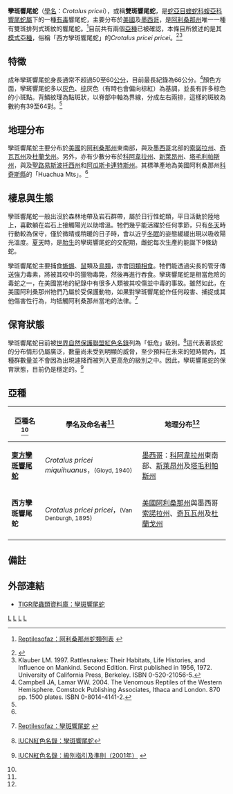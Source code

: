 {{Speciesbox
| taxon = Crotalus pricei
| image = Crotalus pricei.jpg
| status = LC
| status_system = iucn3.1
| trend = stable
| binomial_authority = Van Denburgh, 1895
| range_map = Crotalus pricei distribution.png
| synonyms = * ''Crotalus pricei'' - Van Denburgh, 1895
* ''C''[''rotalus'']. ''t''[''riseriatus'']. ''pricei'' - Klauber ''In'' Githens & George, 1931
* ''Crotalus pricei pricei'' - H.M. Smith, 1946<ref name="McD99">McDiarmid RW, Campbell JA, Touré T. 1999. Snake Species of the World: A Taxonomic and Geographic Reference, vol. 1. Herpetologists' League. 511 pp. ISBN 1-893777-00-6 (series). ISBN 1-893777-01-4 (volume).</ref>}}

'''孿斑響尾蛇'''（[[學名|學名]]：''Crotalus pricei''），或稱'''雙斑響尾蛇'''，是[[蛇亞目|蛇亞目]][[蝰蛇科|蝰蛇科]][[蝮亞科|蝮亞科]][[響尾蛇屬|響尾蛇屬]]下的一種[[毒蛇|有毒]]響尾蛇，主要分布於[[美國|美國]]及[[墨西哥|墨西哥]]，是[[阿利桑那州|阿利桑那州]]唯一一種有雙斑排列式斑紋的響尾蛇。<ref>{{en}}[http://www.reptilesofaz.com/herp-snakes.html Reptilesofaz：阿利桑那州蛇類列表] {{Wayback|url=http://www.reptilesofaz.com/herp-snakes.html |date=20090508153925 }}</ref>目前共有兩個[[亞種|亞種]]已被確認，本條目所敘述的是其[[模式種|模式亞種]]，俗稱「西方孿斑響尾蛇」的''Crotalus pricei pricei''。<ref name="ITIS">{{ITIS|ID=174315|taxon=Crotalus pricei|year=2007|date=1 August}}</ref><ref name="Kla97">Klauber LM. 1997. Rattlesnakes: Their Habitats, Life Histories, and Influence on Mankind. Second Edition. First published in 1956, 1972. University of California Press, Berkeley. ISBN 0-520-21056-5.</ref>

==特徵==
成年孿斑響尾蛇身長通常不超過50至60[[公分|公分]]，目前最長紀錄為66公分。<ref name="C&L04">Campbell JA, Lamar WW. 2004. The Venomous Reptiles of the Western Hemisphere. Comstock Publishing Associates, Ithaca and London. 870 pp. 1500 plates. ISBN 0-8014-4141-2.</ref>顏色方面，孿斑響尾蛇多以[[灰色|灰色]]、[[棕色|棕]]灰色（有時也會偏向棕紅）為基調，並長有許多棕色的小斑點。背鱗紋理為點斑狀，以脊部中軸為界線，分成左右兩排，這樣的斑紋為數約有39至64對。<ref name="C&L04"/>

==地理分布==
孿斑響尾蛇主要分布於[[美國|美國]]的[[阿利桑那州|阿利桑那州]]東南部，與及[[墨西哥|墨西哥]]北部的[[索諾拉州|索諾拉州]]、[[奇瓦瓦州|奇瓦瓦州]]及[[杜蘭戈州|杜蘭戈州]]。另外，亦有少數分布於[[科阿韋拉州|科阿韋拉州]]、[[新萊昂州|新萊昂州]]、[[塔毛利帕斯州|塔毛利帕斯州]]，與及[[聖路易斯波托西州|聖路易斯波托西州]]和[[阿瓜斯卡連特斯州|阿瓜斯卡連特斯州]]。其標準產地為美國阿利桑那州[[科奇斯縣|科奇斯縣]]的「Huachua Mts」。<ref name="McD99"/>

==棲息與生態==
孿斑響尾蛇一般出沒於森林地帶及岩石群帶，屬於日行性蛇類，平日活動於陸地上，喜歡躺在岩石上接觸陽光以助增溫。牠們幾乎能活躍於任何季節，只有[[冬天|冬天]]時行動較為保守，僅於微晴或稍暖的日子時，會以近乎[[冬眠|冬眠]]的姿態緩緩出現以吸收陽光溫度。[[夏天|夏天]]時，是[[胎生|胎生]]的孿斑響尾蛇的交配期，雌蛇每次生產約能誕下9條幼蛇。

孿斑響尾蛇主要捕食[[蜥蜴|蜥蜴]]、[[鼠|鼠]]類及[[鳥類|鳥類]]，亦會[[同類相食|同類相食]]。牠們能透過尖長的管牙傳送強力毒素，將被其咬中的獵物毒斃，然後再進行吞食。孿斑響尾蛇是相當危險的毒蛇之一，在美國當地的紀錄中有很多人類被其咬傷並中毒的事故。雖然如此，在美國阿利桑那州牠們乃屬於受保護動物，如果對孿斑響尾蛇作任何殺害、捕捉或其他傷害性行為，均牴觸阿利桑那州當地的法律。<ref>{{en}}[http://www.reptilesofaz.com/Snakes-Subpages/h-c-pricei.html Reptilesofaz：孿斑響尾蛇] {{Wayback|url=http://www.reptilesofaz.com/Snakes-Subpages/h-c-pricei.html |date=20090305101540 }}</ref>

==保育狀態==
孿斑響尾蛇目前被[[世界自然保護聯盟|世界自然保護聯盟]][[世界自然保護聯盟紅色名錄|紅色名錄]]列為「低危」級別。<ref name="ICUN">{{en}}[http://www.iucnredlist.org/search/details.php/64328/all IUCN紅色名錄：孿斑響尾蛇]</ref>這代表著該蛇的分布情形仍屬廣泛，數量尚未受到明顯的威脅，至少預料在未來的短時間內，其種群數量並不會因為出現遽降而被列入更高危的級別之中。因此，孿斑響尾蛇的保育狀態，目前仍是穩定的。<ref name="ICUN-31">{{en}}[http://www.iucnredlist.org/info/categories_criteria2001#categories IUCN紅色名錄：級別指引及準則（2001年）] {{Wayback|url=http://www.iucnredlist.org/info/categories_criteria2001#categories |date=20070206022656 }}</ref>

==亞種==
{|cellspacing=0 cellpadding=2 border=1 style="border-collapse: collapse;"
!bgcolor="#f0f0f0"|亞種名<ref name="ITIS"/>
!bgcolor="#f0f0f0"|學名及命名者<ref name="ITIS"/>
!bgcolor="#f0f0f0"|地理分布<ref name="McD99"/>
|-
|'''[[東方孿斑響尾蛇|東方孿斑響尾蛇]]'''
|''Crotalus pricei miquihuanus''，<small>(Gloyd, 1940)</small>
|style="width:40%"|[[墨西哥|墨西哥]]：[[科阿韋拉州|科阿韋拉州]]東南部、[[新萊昂州|新萊昂州]]及[[塔毛利帕斯州|塔毛利帕斯州]]
|-
|'''西方孿斑響尾蛇'''
|''Crotalus pricei pricei''，<small>(Van Denburgh, 1895)</small>
|[[美國|美國]][[阿利桑那州|阿利桑那州]]與墨西哥[[索諾拉州|索諾拉州]]、[[奇瓦瓦州|奇瓦瓦州]]及[[杜蘭戈州|杜蘭戈州]]
|-
|}

==備註==
{{reflist}}

==外部連結==
{{Commons}}
*{{en}}[http://reptile-database.reptarium.cz/species.php?genus=Crotalus&species=pricei TIGR爬蟲類資料庫：孿斑響尾蛇]
{{Taxonbar|from=Q1810831}}

[[Category:IUCN红色名录无危物种|L]]
[[Category:蝮亞科|L]]
[[Category:响尾蛇属|L]]
[[Category:1895年描述的动物|L]]